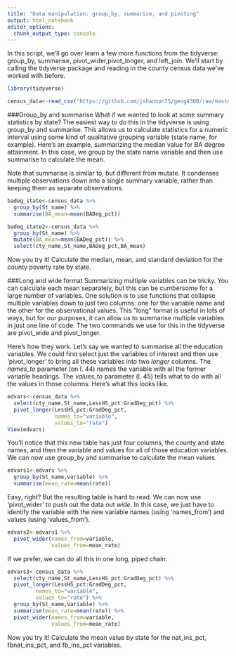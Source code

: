 ```yaml
---
title: "Data manipulation: group_by, summarise, and pivoting"
output: html_notebook
editor_options: 
  chunk_output_type: console
---
```


In this script, we'll go over learn a few more functions from the tidyverse: group_by, summarise, pivot_wider,pivot_longer, and left_join. We'll start by calling the tidyverse package and reading in the county census data we've worked with before.

```r
library(tidyverse)

census_data<-read_csv("https://github.com/jshannon75/geog4300/raw/master/data/ACSCtyData_2019ACS.csv")
```

###Group_by and summarise
What if we wanted to look at some summary statistics by state? The easiest way to do this in the tidyverse is using group_by and summarise. This allows us to calculate statistics for a numeric interval using some kind of qualitative grouping variable (state name, for example). Here's an example, summarizing the median value for BA degree attainment. In this case, we group by the state name variable and then use summarise to calculate the mean. 

Note that summarise is similar to, but different from mutate. It condenses multiple observations down into a single summary variable, rather than keeping them as separate observations.

```r
badeg_state<-census_data %>%
  group_by(St_name) %>%
  summarise(BA_mean=mean(BADeg_pct))

badeg_state2<-census_data %>%
  group_by(St_name) %>%
  mutate(BA_mean=mean(BADeg_pct)) %>%
  select(cty_name,St_name,BADeg_pct,BA_mean)
```

Now you try it! Calculate the median, mean, and standard deviation for the county poverty rate by state.

###Long and wide format
Summarizing multiple variables can be tricky. You can calculate each mean separately, but this can be cumbersome for a large number of variables. One solution is to use functions that collapse multiple variables down to just two columns: one for the variable name and the other for the observational values. This "long" format is useful in lots of ways, but for our purposes, it can allow us to summarise multiple variables in just one line of code. The two commands we use for this in the tidyverse are pivot_wide and pivot_longer.

Here's how they work. Let's say we wanted to summarise all the education variables. We could first select just the variables of interest and then use 'pivot_longer' to bring all these variables into two *longer* columns. The *names_to* parameter (on l. 44) names the variable with all the former variable headings. The *values_to* parameter (l. 45) tells what to do with all the values in those columns. Here's what this looks like.

```r
edvars<-census_data %>%
  select(cty_name,St_name,LessHS_pct:GradDeg_pct) %>%
  pivot_longer(LessHS_pct:GradDeg_pct,
               names_to="variable",
               values_to="rate")
View(edvars)
```

You'll notice that this new table has just four columns, the county and state names, and then the variable and values for all of those education variables. We can now use group_by and summarise to calculate the mean values.

```r
edvars1<-edvars %>%
  group_by(St_name,variable) %>%
  summarise(mean_rate=mean(rate))
```

Easy, right? But the resulting table is hard to read. We can now use 'pivot_wider' to push out the data out *wide*. In this case, we just have to identify the variable with the new variable names (using 'names_from') and values (using 'values_from').

```r
edvars2<-edvars1 %>%
  pivot_wider(names_from=variable,
              values_from=mean_rate)
```

If we prefer, we can do all this in one long, piped chain:

```r
edvars3<-census_data %>%
  select(cty_name,St_name,LessHS_pct:GradDeg_pct) %>%
  pivot_longer(LessHS_pct:GradDeg_pct,
         names_to="variable",
         values_to="rate") %>%
  group_by(St_name,variable) %>%
  summarise(mean_rate=mean(rate)) %>%
  pivot_wider(names_from=variable,
              values_from=mean_rate)
```

Now you try it! Calculate the mean value by state for the nat_ins_pct, fbnat_ins_pct, and fb_ins_pct variables.

